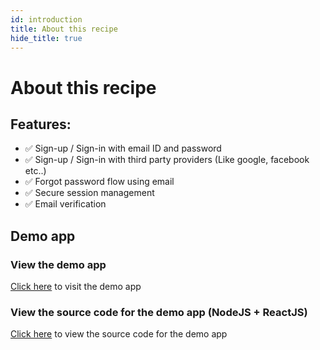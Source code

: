 ```yaml
---
id: introduction
title: About this recipe
hide_title: true
---
```


# About this recipe
## Features:
- ✅ Sign-up / Sign-in with email ID and password
- ✅ Sign-up / Sign-in with third party providers (Like google, facebook etc..)
- ✅ Forgot password flow using email
- ✅ Secure session management
- ✅ Email verification

## Demo app
### View the demo app
[Click here](https://thirdpartyemailpassword.demo.supertokens.com/) to visit the demo app

### View the source code for the demo app (NodeJS + ReactJS)
[Click here](https://github.com/supertokens/supertokens-auth-react/tree/master/examples/with-thirdpartyemailpassword) to view the source code for the demo app

